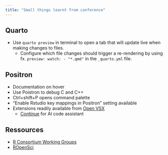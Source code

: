 ```yaml
---
title: "Small things learnt from conference"
---
```


## Quarto

-   Use `quarto preview` in terminal to open a tab that will update live when making changes to files.
    -   Configure which file changes should trigger a re-rendering by using fx. `preview: watch: - "*.qmd"` in the `_quarto.yml` file.
    
## Positron

-   Documentation on hover
-   Use Poistron to debug C and C++
-   Ctrl+shift+P opens command palette
-   "Enable Rstudio key mappings in Positron" setting available
-   Extensions readily available from [Open VSX](https://open-vsx.org/)
    -   [Continue](https://github.com/continuedev/continue) for AI code assistant
    
## Ressources
-   [R Consortium Working Groups](https://www.r-consortium.org/all-projects/isc-working-groups)
-   [ROpenSci](https://ropensci.org/)